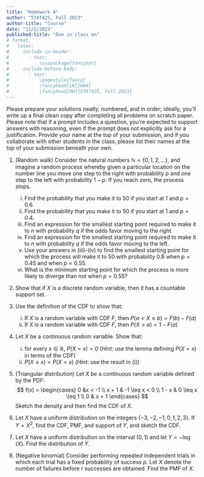 ```yaml
---
title: "Homework 4"
author: "STAT425, Fall 2023"
author-title: "Course"
date: "11/2/2023"
published-title: "Due in class on"
# format: 
#   latex:
#     include-in-header: 
#       - text: 
#           \usepackage{fancyhdr}
#     include-before-body:
#       - text:
#           \pagestyle{fancy}
#           \fancyhead[LH]{HW4}
#           \fancyhead[RH]{STAT425, Fall 2023}
---
```


Please prepare your solutions neatly, numbered, and in order; ideally, you'll write up a final clean copy after completing all problems on scratch paper. Please note that if a prompt includes a question, you're expected to support answers with reasoning, even if the prompt does not explicitly ask for a justification. Provide your name at the top of your submission, and if you collaborate with other students in the class, please list their names at the top of your submission beneath your own.

1.  (Random walk) Consider the natural numbers $\mathbb{N} = \{0, 1, 2, \dots\}$, and imagine a random process whereby given a particular location on the number line you move one step to the right with probability $p$ and one step to the left with probability $1 - p$. If you reach zero, the process stops.

    i.  Find the probability that you make it to 50 if you start at 1 and $p = 0.6$.
    ii. Find the probability that you make it to 50 if you start at 1 and $p = 0.4$.
    iii. Find an expression for the smallest starting point required to make it to $n$ with probability $q$ if the odds favor moving to the right.
    iv. Find an expression for the smallest starting point required to make it to $n$ with probability $q$ if the odds favor moving to the left.
    v.  Use your answers in (iii)-(iv) to find the smallest starting point for which the process will make it to 50 with probability $0.8$ when $p=0.45$ and when $p = 0.55$.
    vi. What is the minimum starting point for which the process is more likely to diverge than not when $p = 0.55$?

2.  Show that if $X$ is a discrete random variable, then it has a countable support set.

3.  Use the definition of the CDF to show that:

    i.  If $X$ is a random variable with CDF $F$, then $P(a < X \leq b) = F(b) - F(a)$
    ii. If $X$ is a random variable with CDF $F$, then $P(X > a) = 1 - F(a)$

4.  Let $X$ be a continuous random variable. Show that:

    i.  for every $x \in \mathbb{R}$, $P(X = x) = 0$ (*Hint*: use the lemma defining $P(X = x)$ in terms of the CDF)
    ii. $P(X \leq x) = P(X < x)$ (*Hint*: use the result in (i))

5.  (Triangular distribution) Let $X$ be a continuous random variable defined by the PDF: $$
    f(x) = \begin{cases}
      0 &x < -1 \\
      x + 1 & -1 \leq x < 0 \\
      1 - x & 0 \leq x \leq 1 \\
      0 & x > 1
    \end{cases}
    $$ Sketch the density and then find the CDF of $X$.

6.  Let $X$ have a uniform distribution on the integers $\{-3, -2, -1, 0, 1, 2, 3\}$. If $Y = X^2$, find the CDF, PMF, and support of $Y$, and sketch the CDF.

7.  Let $X$ have a uniform distribution on the interval $(0, 1)$ and let $Y = -\log(X)$. Find the distribution of $Y$.

8.  (Negative binomial) Consider performing repeated independent trials in which each trial has a fixed probability of success $p$. Let $X$ denote the number of failures before $r$ successes are obtained. Find the PMF of $X$.
